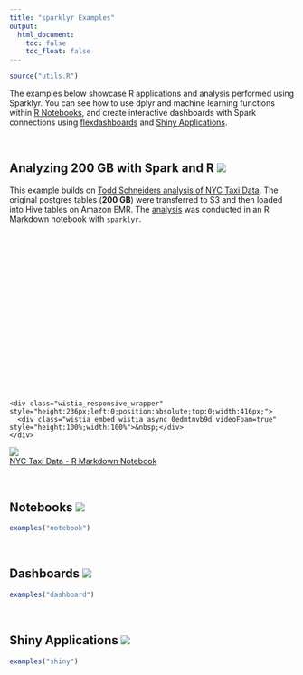 ```yaml
---
title: "sparklyr Examples"
output:
  html_document:
    toc: false
    toc_float: false
---
```


```r
source("utils.R")
```

The examples below showcase R applications and analysis performed using Sparklyr. You can see how to use dplyr and machine learning functions within [R Notebooks](http://rmarkdown.rstudio.com/r_notebooks.html), and create interactive dashboards with Spark connections using [flexdashboards](http://rmarkdown.rstudio.com/flexdashboard/index.html) and [Shiny Applications](http://shiny.rstudio.com).

<br>

## Analyzing 200 GB with Spark and R [![](images/examples/github-logo.png)](https://github.com/rstudio/sparkDemos/tree/master/prod/notebooks/taxi_demo)

This example builds on [Todd Schneiders analysis of NYC Taxi Data](https://github.com/toddwschneider/nyc-taxi-data). The original postgres tables (**200 GB**) were transferred to S3 and then loaded into Hive tables on Amazon EMR. The [analysis](https://github.com/rstudio/sparkDemos/blob/master/prod/notebooks/taxi_demo/taxiDemo.Rmd) was conducted in an R Markdown notebook with `sparklyr`. 

<!--html_preserve-->

<div class="row">

<div class="col-sm-1"></div>

<div class="col-sm-6">
  <script src="//fast.wistia.com/embed/medias/0edmtnvb9d.jsonp" async></script>
  <script src="//fast.wistia.com/assets/external/E-v1.js" async></script>
  <div class="wistia_responsive_padding" style="padding:56.25% 0 0 0;position:relative;">
    <div class="wistia_responsive_wrapper" style="height:236px;left:0;position:absolute;top:0;width:416px;">
      <div class="wistia_embed wistia_async_0edmtnvb9d videoFoam=true" style="height:100%;width:100%">&nbsp;</div>
    </div>
  </div>
</div>

<div class="col-sm-4">
<a class="thumbnail" title="Build Analytic Roll-Up in Spark" href="https://beta.rstudioconnect.com/content/1705/">
<img src="images/examples/taxi-demo.png">
<div class="caption">NYC Taxi Data - R Markdown Notebook</div>
</a>
</div>

<div class="col-sm-1"></div>

</div>


<!--/html_preserve-->

<br> 

## Notebooks [![](images/examples/github-logo.png)](https://github.com/rstudio/sparkDemos/tree/master/prod/notebooks)

```r
examples("notebook")
```

<br>

## Dashboards [![](images/examples/github-logo.png)](https://github.com/rstudio/sparkDemos/tree/master/prod/dashboards)


```r
examples("dashboard")
```

<br>

## Shiny Applications [![](images/examples/github-logo.png)](https://github.com/rstudio/sparkDemos/tree/master/prod/apps)


```r
examples("shiny")
```

